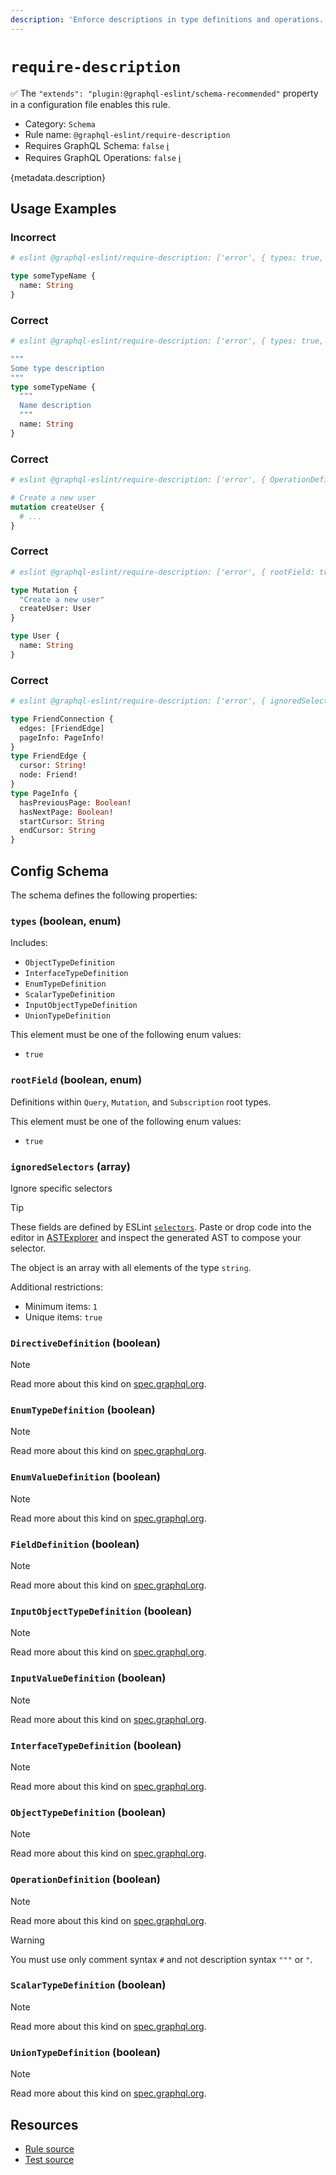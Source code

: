 ```yaml
---
description: 'Enforce descriptions in type definitions and operations.'
---
```


# `require-description`

✅ The `"extends": "plugin:@graphql-eslint/schema-recommended"` property in a configuration file
enables this rule.

- Category: `Schema`
- Rule name: `@graphql-eslint/require-description`
- Requires GraphQL Schema: `false`
  [ℹ️](/docs/getting-started#extended-linting-rules-with-graphql-schema)
- Requires GraphQL Operations: `false`
  [ℹ️](/docs/getting-started#extended-linting-rules-with-siblings-operations)

{metadata.description}

## Usage Examples

### Incorrect

```graphql
# eslint @graphql-eslint/require-description: ['error', { types: true, FieldDefinition: true }]

type someTypeName {
  name: String
}
```

### Correct

```graphql
# eslint @graphql-eslint/require-description: ['error', { types: true, FieldDefinition: true }]

"""
Some type description
"""
type someTypeName {
  """
  Name description
  """
  name: String
}
```

### Correct

```graphql
# eslint @graphql-eslint/require-description: ['error', { OperationDefinition: true }]

# Create a new user
mutation createUser {
  # ...
}
```

### Correct

```graphql
# eslint @graphql-eslint/require-description: ['error', { rootField: true }]

type Mutation {
  "Create a new user"
  createUser: User
}

type User {
  name: String
}
```

### Correct

```graphql
# eslint @graphql-eslint/require-description: ['error', { ignoredSelectors: ['[type=ObjectTypeDefinition][name.value=PageInfo]', '[type=ObjectTypeDefinition][name.value=/(Connection|Edge)$/]'] }]

type FriendConnection {
  edges: [FriendEdge]
  pageInfo: PageInfo!
}
type FriendEdge {
  cursor: String!
  node: Friend!
}
type PageInfo {
  hasPreviousPage: Boolean!
  hasNextPage: Boolean!
  startCursor: String
  endCursor: String
}
```

## Config Schema

The schema defines the following properties:

### `types` (boolean, enum)

Includes:

- `ObjectTypeDefinition`
- `InterfaceTypeDefinition`
- `EnumTypeDefinition`
- `ScalarTypeDefinition`
- `InputObjectTypeDefinition`
- `UnionTypeDefinition`

This element must be one of the following enum values:

- `true`

### `rootField` (boolean, enum)

Definitions within `Query`, `Mutation`, and `Subscription` root types.

This element must be one of the following enum values:

- `true`

### `ignoredSelectors` (array)

Ignore specific selectors

> [!TIP]
>
> These fields are defined by ESLint
> [`selectors`](https://eslint.org/docs/developer-guide/selectors). Paste or drop code into the
> editor in [ASTExplorer](https://astexplorer.net) and inspect the generated AST to compose your
> selector.

The object is an array with all elements of the type `string`.

Additional restrictions:

- Minimum items: `1`
- Unique items: `true`

### `DirectiveDefinition` (boolean)

> [!NOTE]
>
> Read more about this kind on
> [spec.graphql.org](https://spec.graphql.org/October2021/#DirectiveDefinition).

### `EnumTypeDefinition` (boolean)

> [!NOTE]
>
> Read more about this kind on
> [spec.graphql.org](https://spec.graphql.org/October2021/#EnumTypeDefinition).

### `EnumValueDefinition` (boolean)

> [!NOTE]
>
> Read more about this kind on
> [spec.graphql.org](https://spec.graphql.org/October2021/#EnumValueDefinition).

### `FieldDefinition` (boolean)

> [!NOTE]
>
> Read more about this kind on
> [spec.graphql.org](https://spec.graphql.org/October2021/#FieldDefinition).

### `InputObjectTypeDefinition` (boolean)

> [!NOTE]
>
> Read more about this kind on
> [spec.graphql.org](https://spec.graphql.org/October2021/#InputObjectTypeDefinition).

### `InputValueDefinition` (boolean)

> [!NOTE]
>
> Read more about this kind on
> [spec.graphql.org](https://spec.graphql.org/October2021/#InputValueDefinition).

### `InterfaceTypeDefinition` (boolean)

> [!NOTE]
>
> Read more about this kind on
> [spec.graphql.org](https://spec.graphql.org/October2021/#InterfaceTypeDefinition).

### `ObjectTypeDefinition` (boolean)

> [!NOTE]
>
> Read more about this kind on
> [spec.graphql.org](https://spec.graphql.org/October2021/#ObjectTypeDefinition).

### `OperationDefinition` (boolean)

> [!NOTE]
>
> Read more about this kind on
> [spec.graphql.org](https://spec.graphql.org/October2021/#OperationDefinition).

> [!WARNING]
>
> You must use only comment syntax `#` and not description syntax `"""` or `"`.

### `ScalarTypeDefinition` (boolean)

> [!NOTE]
>
> Read more about this kind on
> [spec.graphql.org](https://spec.graphql.org/October2021/#ScalarTypeDefinition).

### `UnionTypeDefinition` (boolean)

> [!NOTE]
>
> Read more about this kind on
> [spec.graphql.org](https://spec.graphql.org/October2021/#UnionTypeDefinition).

## Resources

- [Rule source](https://github.com/dimaMachina/graphql-eslint/tree/master/packages/plugin/src/rules/require-description.ts)
- [Test source](https://github.com/dimaMachina/graphql-eslint/tree/master/packages/plugin/__tests__/require-description.spec.ts)
